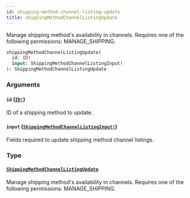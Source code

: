 ```yaml
---
id: shipping-method-channel-listing-update
title: shippingMethodChannelListingUpdate
---
```


Manage shipping method's availability in channels. Requires one of the following permissions: MANAGE_SHIPPING.

```graphql
shippingMethodChannelListingUpdate(
  id: ID!
  input: ShippingMethodChannelListingInput!
): ShippingMethodChannelListingUpdate

```

### Arguments

#### `id` ([`ID!`](../../../developer/api-reference/scalars/id))

ID of a shipping method to update.

#### `input` ([`ShippingMethodChannelListingInput!`](../../../developer/api-reference/inputs/shipping-method-channel-listing-input))

Fields required to update shipping method channel listings.

### Type

#### [`ShippingMethodChannelListingUpdate`](../../../developer/api-reference/objects/shipping-method-channel-listing-update)

Manage shipping method's availability in channels. Requires one of the following permissions: MANAGE_SHIPPING.
